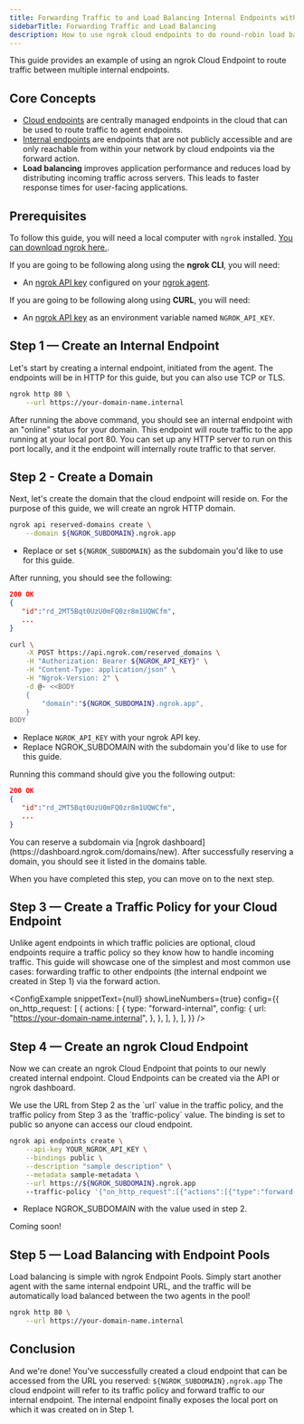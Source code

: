 ```yaml
---
title: Forwarding Traffic to and Load Balancing Internal Endpoints with Cloud Endpoints
sidebarTitle: Forwarding Traffic and Load Balancing
description: How to use ngrok cloud endpoints to do round-robin load balancing.
---
```



This guide provides an example of using an ngrok Cloud Endpoint to route traffic between multiple internal endpoints.

## Core Concepts

- [Cloud endpoints](/universal-gateway/cloud-endpoints) are centrally managed endpoints in the cloud that can be used to route traffic to agent endpoints.
- [Internal endpoints](/universal-gateway/internal-endpoints) are endpoints that are not publicly accessible and are only reachable from within your network by cloud endpoints via the forward action.
- **Load balancing** improves application performance and reduces load by distributing incoming traffic across servers. This leads to faster response times for user-facing applications.

## Prerequisites

To follow this guide, you will need a local computer with `ngrok` installed. [You can download ngrok here.](https://download.ngrok.com).

If you are going to be following along using the **ngrok CLI**, you will need:

- An [ngrok API key](https://dashboard.ngrok.com/api) configured on your [ngrok agent](/agent/#api-keys).

If you are going to be following along using **CURL**, you will need:

- An [ngrok API key](https://dashboard.ngrok.com/api) as an environment variable named `NGROK_API_KEY`.

## **Step 1** — Create an Internal Endpoint

Let's start by creating a internal endpoint, initiated from the agent.
The endpoints will be in HTTP for this guide, but you can also use TCP or TLS.

```bash
ngrok http 80 \
    --url https://your-domain-name.internal
```

After running the above command, you should see an internal endpoint with an "online" status for your domain. This endpoint will route traffic to the app running at your local port 80.
You can set up any HTTP server to run on this port locally, and it the endpoint will internally route traffic to that server.

## **Step 2** - Create a Domain

Next, let's create the domain that the cloud endpoint will reside on.
For the purpose of this guide, we will create an ngrok HTTP domain.

<Tabs groupId="guide">
<TabItem value="cli" label="ngrok CLI" default>

```bash
ngrok api reserved-domains create \
    --domain ${NGROK_SUBDOMAIN}.ngrok.app
```

- Replace or set `${NGROK_SUBDOMAIN}` as the subdomain you'd like to use for this guide.

After running, you should see the following:

```json skip-validation
200 OK
{
   "id":"rd_2MT5Bqt0UzU0mFQ0zr8m1UQWCfm",
   ...
}
```

</TabItem>
<TabItem value="curl" label="CURL">

```bash
curl \
    -X POST https://api.ngrok.com/reserved_domains \
    -H "Authorization: Bearer ${NGROK_API_KEY}" \
    -H "Content-Type: application/json" \
    -H "Ngrok-Version: 2" \
    -d @- <<BODY
    {
        "domain":"${NGROK_SUBDOMAIN}.ngrok.app",
    }
BODY
```

- Replace `NGROK_API_KEY` with your ngrok API key.
- Replace NGROK_SUBDOMAIN with the subdomain you'd like to use for this guide.

Running this command should give you the following output:

```json skip-validation
200 OK
{
   "id":"rd_2MT5Bqt0UzU0mFQ0zr8m1UQWCfm",
   ...
}
```

</TabItem>
<TabItem value="dash" label="ngrok Dashboard">
You can reserve a subdomain via [ngrok dashboard](https://dashboard.ngrok.com/domains/new). 
After successfully reserving a domain, you should see it listed in the domains table.
</TabItem>
</Tabs>

When you have completed this step, you can move on to the next step.

## **Step 3** — Create a Traffic Policy for your Cloud Endpoint

Unlike agent endpoints in which traffic policies are optional,
cloud endpoints require a traffic policy so they know how to
handle incoming traffic. This guide will showcase one of the simplest
and most common use cases: forwarding traffic to other endpoints
(the internal endpoint we created in Step 1) via the forward action.

<ConfigExample
	snippetText={null}
	showLineNumbers={true}
	config={{
		on_http_request: [
			{
				actions: [
					{
						type: "forward-internal",
						config: {
							url: "https://your-domain-name.internal",
						},
					},
				],
			},
		],
	}}
/>

## **Step 4** — Create an ngrok Cloud Endpoint

Now we can create an ngrok Cloud Endpoint that points to our
newly created internal endpoint. Cloud Endpoints can be created
via the API or ngrok dashboard.

<Tabs groupId="guide">
<TabItem value="api" label="API" default>
We use the URL from Step 2 as the `url` value in the traffic policy, and the traffic policy from Step 3 as the `traffic-policy` value.
The binding is set to public so anyone can access our cloud endpoint.

```bash
ngrok api endpoints create \
    --api-key YOUR_NGROK_API_KEY \
    --bindings public \
    --description "sample description" \
    --metadata sample-metadata \
    --url https://${NGROK_SUBDOMAIN}.ngrok.app
    --traffic-policy '{"on_http_request":[{"actions":[{"type":"forward-internal","config":{"url":"https://clep.internal","binding":"internal"}}]}]}'
```

- Replace NGROK_SUBDOMAIN with the value used in step 2.

</TabItem>
<TabItem value="dash" label="ngrok Dashboard">
Coming soon!
</TabItem>
</Tabs>

## **Step 5** — Load Balancing with Endpoint Pools

Load balancing is simple with ngrok Endpoint Pools. Simply start another agent with the same internal endpoint URL,
and the traffic will be automatically load balanced between the two agents in the pool!

```bash
ngrok http 80 \
	--url https://your-domain-name.internal
```

## Conclusion

And we're done! You've successfully created a cloud endpoint that can be accessed from the URL you reserved: `${NGROK_SUBDOMAIN}.ngrok.app`
The cloud endpoint will refer to its traffic policy and forward traffic to our internal endpoint. The internal endpoint finally exposes the local port on which it was created on in Step 1.
